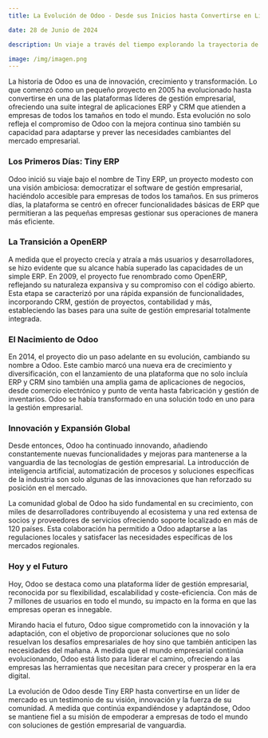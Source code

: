 ```yaml
---
title: La Evolución de Odoo - Desde sus Inicios hasta Convertirse en Líder de Mercado

date: 28 de Junio de 2024

description: Un viaje a través del tiempo explorando la trayectoria de Odoo, desde su creación como una modesta solución de ERP hasta su ascenso como una de las plataformas líderes de gestión empresarial en el mercado global.

image: /img/imagen.png
---
```


La historia de Odoo es una de innovación, crecimiento y transformación. Lo que comenzó como un pequeño proyecto en 2005 ha evolucionado hasta convertirse en una de las plataformas líderes de gestión empresarial, ofreciendo una suite integral de aplicaciones ERP y CRM que atienden a empresas de todos los tamaños en todo el mundo. Esta evolución no solo refleja el compromiso de Odoo con la mejora continua sino también su capacidad para adaptarse y prever las necesidades cambiantes del mercado empresarial.

### **Los Primeros Días: Tiny ERP**

Odoo inició su viaje bajo el nombre de Tiny ERP, un proyecto modesto con una visión ambiciosa: democratizar el software de gestión empresarial, haciéndolo accesible para empresas de todos los tamaños. En sus primeros días, la plataforma se centró en ofrecer funcionalidades básicas de ERP que permitieran a las pequeñas empresas gestionar sus operaciones de manera más eficiente.

### **La Transición a OpenERP**

A medida que el proyecto crecía y atraía a más usuarios y desarrolladores, se hizo evidente que su alcance había superado las capacidades de un simple ERP. En 2009, el proyecto fue renombrado como OpenERP, reflejando su naturaleza expansiva y su compromiso con el código abierto. Esta etapa se caracterizó por una rápida expansión de funcionalidades, incorporando CRM, gestión de proyectos, contabilidad y más, estableciendo las bases para una suite de gestión empresarial totalmente integrada.

### **El Nacimiento de Odoo**

En 2014, el proyecto dio un paso adelante en su evolución, cambiando su nombre a Odoo. Este cambio marcó una nueva era de crecimiento y diversificación, con el lanzamiento de una plataforma que no solo incluía ERP y CRM sino también una amplia gama de aplicaciones de negocios, desde comercio electrónico y punto de venta hasta fabricación y gestión de inventarios. Odoo se había transformado en una solución todo en uno para la gestión empresarial.

### **Innovación y Expansión Global**

Desde entonces, Odoo ha continuado innovando, añadiendo constantemente nuevas funcionalidades y mejoras para mantenerse a la vanguardia de las tecnologías de gestión empresarial. La introducción de inteligencia artificial, automatización de procesos y soluciones específicas de la industria son solo algunas de las innovaciones que han reforzado su posición en el mercado.

La comunidad global de Odoo ha sido fundamental en su crecimiento, con miles de desarrolladores contribuyendo al ecosistema y una red extensa de socios y proveedores de servicios ofreciendo soporte localizado en más de 120 países. Esta colaboración ha permitido a Odoo adaptarse a las regulaciones locales y satisfacer las necesidades específicas de los mercados regionales.

### **Hoy y el Futuro**

Hoy, Odoo se destaca como una plataforma líder de gestión empresarial, reconocida por su flexibilidad, escalabilidad y coste-eficiencia. Con más de 7 millones de usuarios en todo el mundo, su impacto en la forma en que las empresas operan es innegable.

Mirando hacia el futuro, Odoo sigue comprometido con la innovación y la adaptación, con el objetivo de proporcionar soluciones que no solo resuelvan los desafíos empresariales de hoy sino que también anticipen las necesidades del mañana. A medida que el mundo empresarial continúa evolucionando, Odoo está listo para liderar el camino, ofreciendo a las empresas las herramientas que necesitan para crecer y prosperar en la era digital.

La evolución de Odoo desde Tiny ERP hasta convertirse en un líder de mercado es un testimonio de su visión, innovación y la fuerza de su comunidad. A medida que continúa expandiéndose y adaptándose, Odoo se mantiene fiel a su misión de empoderar a empresas de todo el mundo con soluciones de gestión empresarial de vanguardia.